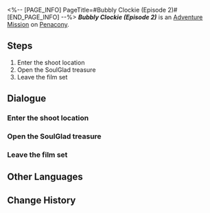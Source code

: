 <%-- [PAGE_INFO]
PageTitle=#Bubbly Clockie (Episode 2)#
[END_PAGE_INFO] --%>
{{Stub|Dialogue.}}
{{Mission Infobox
|id            = 8022126
|title         = ''Bubbly Clockie'' (Episode 2)
|image         = <!--Mission Bubbly Clockie (Episode 2).png-->
|type          = Adventure
|event_name    = 
|chapter       = 
|requirements  = {{subst:void|<!--Unknown: {"Type":"Manual"}-->}}
|summary       = <!--official mission summary from Fate's Atlas-->
|characters    = Trailblazer
|startLocation = [[Penacony]] - [[''Bubbly Clockie'' (Episode 2)]]
|world         = Penacony
|area          = ''Bubbly Clockie'' (Episode 2)
|prev          = 
|next          = 
|rewards       = 
}}
'''''''Bubbly Clockie'' (Episode 2)''''' is an [[Adventure Mission]] on [[Penacony]].

==Steps==
# Enter the shoot location
# Open the SoulGlad treasure
# Leave the film set

<!--
==Gameplay Notes==

--><!--
==Trial Character==

-->
==Dialogue==
{{Stub Dialogue}}

===Enter the shoot location===
{{Mission Description|type=adventure|location=''Bubbly Clockie'' (Episode 2)|Filming for ''Bubbly Clockie'' has started. Complete filming missions according to the goals!<br />The location has been set up. Head there to film.}}
{{Dialogue Start}}
:{{tx}}
{{Dialogue End}}

===Open the SoulGlad treasure===
{{Mission Description|type=adventure|location=''Bubbly Clockie'' (Episode 2)|update|Filming for ''Bubbly Clockie'' has started. Complete filming missions according to the goals!<br />You've found a treasure chest. Open it!}}
{{Dialogue Start}}
:{{tx}}
{{Dialogue End}}

===Leave the film set===
{{Mission Description|type=adventure|location=''Bubbly Clockie'' (Episode 2)|update|Filming for ''Bubbly Clockie'' has concluded. Go show it to the client!}}
{{Dialogue Start}}
:{{tx}}
{{Dialogue End}}

==Other Languages==
{{Other Languages
|en   = ''Bubbly Clockie'' (Episode 2)
|zhs  = 《爱汽水的钟表小子》第二集
|zht  = 《愛汽水的鐘錶小子》第二集
|ja   = 『ソーダ大好きクロックボーイ』第2話
|ko   = ≪소다수를 좋아하는 시계 소년≫ 제2부
|es   = Relojito, el fanático de la soda (Episodio 2)
|fr   = Chronou le fana de soda &mdash; Épisode&nbsp;2
|ru   = «Часик, любитель газировки» (Эпизод 2)
|th   = "เจ้าหนูนาฬิกาผู้รักโซดา" ตอนที่ 2
|vi   = Cậu Bé Đồng Hồ Thích Soda (Tập 2)
|de   = „Clockie liebt Limonade“: Folge 2
|id   = "Clockie Pecinta Soda" (Episode 2)
|pt   = "Relogin Borbulhante" (Episódio 2)
}}

==Change History==
{{Change History|2.2}}
